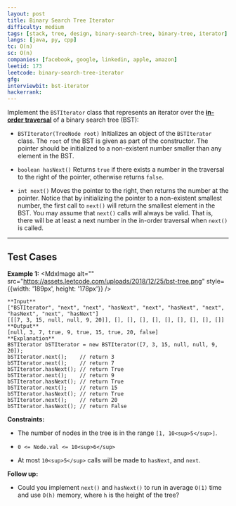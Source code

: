 ```yaml
---
layout: post
title: Binary Search Tree Iterator
difficulty: medium
tags: [stack, tree, design, binary-search-tree, binary-tree, iterator]
langs: [java, py, cpp]
tc: O(n)
sc: O(n)
companies: [facebook, google, linkedin, apple, amazon]
leetid: 173
leetcode: binary-search-tree-iterator
gfg: 
interviewbit: bst-iterator
hackerrank: 
---
```

Implement the `BSTIterator` class that represents an iterator over the **<a href="https://en.wikipedia.org/wiki/Tree_traversal#In-order_(LNR)" target="_blank">in-order traversal</a>** of a binary search tree (BST):
	
* `BSTIterator(TreeNode root)` Initializes an object of the `BSTIterator` class. The `root` of the BST is given as part of the constructor. The pointer should be initialized to a non-existent number smaller than any element in the BST.
	
* `boolean hasNext()` Returns `true` if there exists a number in the traversal to the right of the pointer, otherwise returns `false`.
	
* `int next()` Moves the pointer to the right, then returns the number at the pointer.
Notice that by initializing the pointer to a non-existent smallest number, the first call to `next()` will return the smallest element in the BST.
You may assume that `next()` calls will always be valid. That is, there will be at least a next number in the in-order traversal when `next()` is called.
 
---
## Test Cases
**Example 1:**
<MdxImage alt="" src="https://assets.leetcode.com/uploads/2018/12/25/bst-tree.png" style={{width: '189px', height: '178px'}} />
```
**Input**
["BSTIterator", "next", "next", "hasNext", "next", "hasNext", "next", "hasNext", "next", "hasNext"]
[[[7, 3, 15, null, null, 9, 20]], [], [], [], [], [], [], [], [], []]
**Output**
[null, 3, 7, true, 9, true, 15, true, 20, false]
**Explanation**
BSTIterator bSTIterator = new BSTIterator([7, 3, 15, null, null, 9, 20]);
bSTIterator.next();    // return 3
bSTIterator.next();    // return 7
bSTIterator.hasNext(); // return True
bSTIterator.next();    // return 9
bSTIterator.hasNext(); // return True
bSTIterator.next();    // return 15
bSTIterator.hasNext(); // return True
bSTIterator.next();    // return 20
bSTIterator.hasNext(); // return False
```
 
**Constraints:**
	
* The number of nodes in the tree is in the range `[1, 10<sup>5</sup>]`.
	
* `0 <= Node.val <= 10<sup>6</sup>`
	
* At most `10<sup>5</sup>` calls will be made to `hasNext`, and `next`.
 
**Follow up:**
	
* Could you implement `next()` and `hasNext()` to run in average `O(1)` time and use `O(h)` memory, where `h` is the height of the tree?

